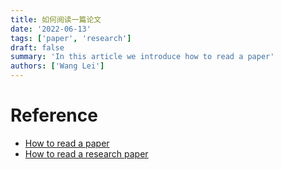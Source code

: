 ```yaml
---
title: 如何阅读一篇论文
date: '2022-06-13'
tags: ['paper', 'research']
draft: false
summary: 'In this article we introduce how to read a paper'
authors: ['Wang Lei']
---
```



# Reference

- [How to read a paper](https://web.stanford.edu/class/cs245/readings/how-to-read-a-paper.pdf)
- [How to read a research paper](https://www.eecs.harvard.edu/~michaelm/postscripts/ReadPaper.pdf)
